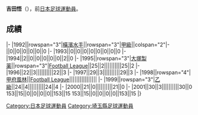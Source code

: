 {{Infobox football biography
|name=吉田悟
|image=
|fullname=吉田悟
|birth_date={{Birth date and age|1970|12|18}}
|cityofbirth=[[埼玉縣|埼玉縣]]
|countryofbirth=[[日本|日本]]
|position=[[前鋒_(足球)|前鋒]]
|currentclub=
|years=1992-1994<br/>1995-1997<br/>1998-2001
|clubs=[[橫濱水手|橫濱水手]]<br/>[[德島漩渦|大塚製薬]]<br/>[[甲府風林|甲府風林]]
|caps(goals)=
|nationalyears=
|nationalteam=
|nationalcaps(goals)=
}}
'''吉田悟'''（{{Bd|1970年|12月18日||}}），前[[日本|日本]][[足球|足球]][[運動員|運動員]]。

==成績==
{{Football player club statistics 1|YYN}}
{{Football player club statistics 2|JPN|YYN}}
|-
|1992||rowspan="3"|[[橫濱水手|橫濱水手]]||rowspan="3"|[[日本職業足球甲級聯賽|甲級]]||colspan="2"|-||0||0||0||0||0||0
|-
|1993||0||0||0||0||0||0||0||0
|-
|1994||2||0||0||0||0||0||2||0
|-
|1995||rowspan="3"|[[德島漩渦|大塚製薬]]||rowspan="3"|[[Japan_Football_League|Football League]]||25||2||||||||||25||2
|-
|1996||22||3||||||||||22||3
|-
|1997||29||3||||||||||29||3
|-
|1998||rowspan="4"|[[甲府風林|甲府風林]]||[[Japan_Football_League|Football League]]||||||||||||||||
|-
|1999||rowspan="3"|[[日本職業足球乙級聯賽|乙級]]||24||4||||||||||24||4
|-
|2000||21||0||||||||||21||0
|-
|2001||30||3||||||||||30||0
{{Football player club statistics 3|1|JPN}}153||15||0||0||0||0||153||15
{{Football player club statistics 5}}153||15||0||0||0||0||153||15
|}

{{Japan-sport-bio-stub}}
{{Soccer-player-stub}}
[[Category:日本足球運動員|Category:日本足球運動員]]
[[Category:埼玉縣足球運動員|Category:埼玉縣足球運動員]]